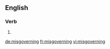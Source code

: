 ==English==

===Verb===
{{head|en}}

# {{present participle of|misgovern}}

[[de:misgoverning]]
[[fr:misgoverning]]
[[vi:misgoverning]]